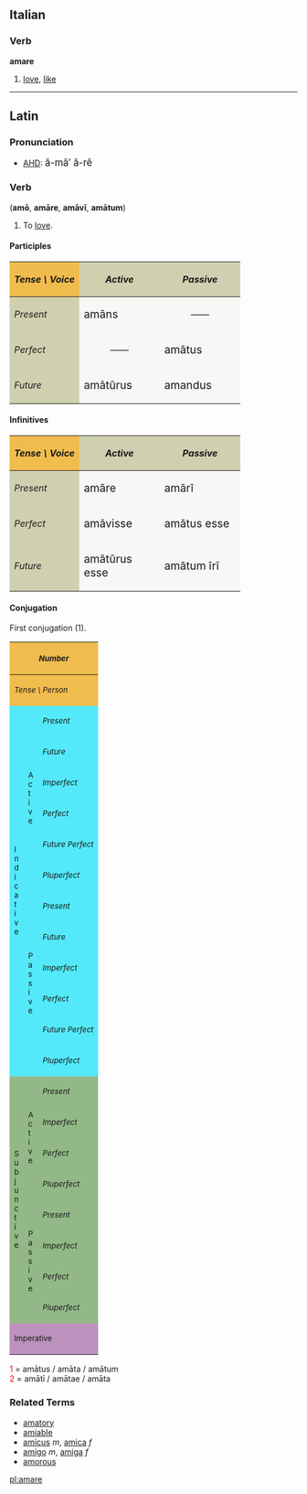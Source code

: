 ==Italian==
===Verb===
'''amare'''

# [[love]], [[like]]

----
==Latin==
===Pronunciation===
*[[AHD]]: <big> &#259;-m&#259;&prime; &#259;-r&#277; </big>

===Verb===
('''am&#333;''', '''am&#257;re''', '''am&#257;v&#299;''', '''am&#257;tum''')
# To [[love]].

====Participles====
{| cellpadding="5" border="1"
!style="background:#F1BC4E;"| ''Tense \ Voice''
!style="background:#D0D0B0;"| ''Active''
!style="background:#D0D0B0;"| ''Passive''
|-
!style="background:#D0D0B0;"| ''Present''
|style="background:#F7F7F5;" width=125px| <big> am&#257;ns
|style="background:#F7F7F5;" align="center" width=125px| &mdash;&mdash;
|-
!style="background:#D0D0B0;"| ''Perfect''
|style="background:#F7F7F5;" align="center"| &mdash;&mdash;
|style="background:#F7F7F5;"| <big> am&#257;tus
|-
!style="background:#D0D0B0;"| ''Future''
|style="background:#F7F7F5;"| <big> am&#257;t&#363;rus
|style="background:#F7F7F5;"| <big> amandus
|}

====Infinitives====
{| cellpadding="5" border="1"
!style="background:#F1BC4E;"| ''Tense \ Voice''
!style="background:#D0D0B0;"| ''Active''
!style="background:#D0D0B0;"| ''Passive''
|-
!style="background:#D0D0B0;"| ''Present''
|style="background:#F7F7F5;" width=125px| <big> am&#257;re
|style="background:#F7F7F5;" width=125px| <big> am&#257;r&#299;
|-
!style="background:#D0D0B0;"| ''Perfect''
|style="background:#F7F7F5;"| <big> am&#257;visse
|style="background:#F7F7F5;"| <big> am&#257;tus esse
|-
!style="background:#D0D0B0;"| ''Future''
|style="background:#F7F7F5;"| <big> am&#257;t&#363;rus esse
|style="background:#F7F7F5;"| <big> am&#257;tum &#299;r&#299;
|}

====Conjugation====
First conjugation (1).
{| border="1" cellpadding="2"
!style="background:#F1BC4E;" colspan=3| <small>''Number''
!style="background:#F1BC4E;" colspan=3| <small>''Singular''
!style="background:#F1BC4E;" colspan=3| <small>''Plural''
|-
!style="background:#F1BC4E;" colspan=3| <small>''Tense \ Person''
!style="background:#F1BC4E;"| <small>''1.''
!style="background:#F1BC4E;"| <small>''2.''
!style="background:#F1BC4E;"| <small>''3.''
!style="background:#F1BC4E;"| <small>''11.''
!style="background:#F1BC4E;"| <small>''22.''
!style="background:#F1BC4E;"| <small>''33.''
|-
!style="background:#54E9FA;" rowspan=12|<small>I<br>n<br>d<br>i<br>c<br>a<br>t<br>i<br>v<br>e
!style="background:#54E9FA;" rowspan=6|<small>A<br>c<br>t<br>i<br>v<br>e
!style="background:#54E9FA;"|<small>''Present''
|style="background:#FBFCE4;"|am&#333;
|style="background:#FBFCE4;"|am&#257;s
|style="background:#FBFCE4;"|amat
|style="background:#FBFCE4;"|am&#257;mus
|style="background:#FBFCE4;"|am&#257;tis
|style="background:#FBFCE4;"|amant
|-
!style="background:#54E9FA;"| <small>''Future''
|style="background:#FBFCE4;"|am&#257;b&#333;
|style="background:#FBFCE4;"|am&#257;bis
|style="background:#FBFCE4;"|am&#257;bit
|style="background:#FBFCE4;"|am&#257;bimus
|style="background:#FBFCE4;"|am&#257;bitis
|style="background:#FBFCE4;"|am&#257;bunt
|-
!style="background:#54E9FA;"| <small>''Imperfect''
|style="background:#FBFCE4;"|am&#257;bam
|style="background:#FBFCE4;"|am&#257;b&#257;s
|style="background:#FBFCE4;"|am&#257;bat
|style="background:#FBFCE4;"|am&#257;b&#257;mus
|style="background:#FBFCE4;"|am&#257;b&#257;tis
|style="background:#FBFCE4;"|am&#257;bant
|-
!style="background:#54E9FA;"| <small>''Perfect''
|style="background:#FBFCE4;"|am&#257;v&#299;
|style="background:#FBFCE4;"|am&#257;vist&#299;
|style="background:#FBFCE4;"|am&#257;vit
|style="background:#FBFCE4;"|am&#257;vimus
|style="background:#FBFCE4;"|am&#257;vistis
|style="background:#FBFCE4;"|am&#257;v&#275;runt
|-
!style="background:#54E9FA;"| <small>''Future Perfect''
|style="background:#FBFCE4;"|am&#257;ver&#333;
|style="background:#FBFCE4;"|am&#257;veris
|style="background:#FBFCE4;"|am&#257;verit
|style="background:#FBFCE4;"|am&#257;verimus
|style="background:#FBFCE4;"|am&#257;veritis
|style="background:#FBFCE4;"|am&#257;verint
|-
!style="background:#54E9FA;"| <small>''Pluperfect''
|style="background:#FBFCE4;"|am&#257;veram
|style="background:#FBFCE4;"|am&#257;ver&#257;s
|style="background:#FBFCE4;"|am&#257;verat
|style="background:#FBFCE4;"|am&#257;ver&#257;mus
|style="background:#FBFCE4;"|am&#257;ver&#257;tis
|style="background:#FBFCE4;"|am&#257;verant
|-
!style="background:#54E9FA;" rowspan=6| <small>P<br>a<br>s<br>s<br>i<br>v<br>e
!style="background:#54E9FA;"|<small>''Present''
|style="background:#FBFCE4;"|amor
|style="background:#FBFCE4;"|am&#257;ris
|style="background:#FBFCE4;"|am&#257;tur
|style="background:#FBFCE4;"|am&#257;mur
|style="background:#FBFCE4;"|am&#257;min&#299;
|style="background:#FBFCE4;"|amantur
|-
!style="background:#54E9FA;"|<small>''Future''
|style="background:#FBFCE4;"|am&#257;bor
|style="background:#FBFCE4;"|am&#257;beris
|style="background:#FBFCE4;"|am&#257;bitur
|style="background:#FBFCE4;"|am&#257;bimur
|style="background:#FBFCE4;"|am&#257;bimin&#299;
|style="background:#FBFCE4;"|am&#257;buntur
|-
!style="background:#54E9FA;"|<small>''Imperfect''
|style="background:#FBFCE4;"|am&#257;bar
|style="background:#FBFCE4;"|am&#257;b&#257;ris
|style="background:#FBFCE4;"|am&#257;b&#257;tur
|style="background:#FBFCE4;"|am&#257;b&#257;mur
|style="background:#FBFCE4;"|am&#257;b&#257;min&#299;
|style="background:#FBFCE4;"|am&#257;bantur
|-
!style="background:#54E9FA;"|<small>''Perfect''
|style="background:#FBFCE4;"|am&#257;tus<font color="red"><sup>1</sup></font><br>sum
|style="background:#FBFCE4;"|am&#257;tus<font color="red"><sup>1</sup></font><br>es
|style="background:#FBFCE4;"|am&#257;tus<font color="red"><sup>1</sup></font><br>est
|style="background:#FBFCE4;"|am&#257;t&#299; <font color="red"><sup>2</sup></font><br>sumus
|style="background:#FBFCE4;"|am&#257;t&#299; <font color="red"><sup>2</sup></font><br>estis
|style="background:#FBFCE4;"|am&#257;t&#299; <font color="red"><sup>2</sup></font><br>sunt
|-
!style="background:#54E9FA;"|<small>''Future Perfect''
|style="background:#FBFCE4;"|am&#257;tus<font color="red"><sup>1</sup></font><br>er&#333;
|style="background:#FBFCE4;"|am&#257;tus<font color="red"><sup>1</sup></font><br>eris
|style="background:#FBFCE4;"|am&#257;tus<font color="red"><sup>1</sup></font><br>erit
|style="background:#FBFCE4;"|am&#257;t&#299; <font color="red"><sup>2</sup></font><br>erimus
|style="background:#FBFCE4;"|am&#257;t&#299; <font color="red"><sup>2</sup></font><br>eritis
|style="background:#FBFCE4;"|am&#257;t&#299; <font color="red"><sup>2</sup></font><br>erunt
|-
!style="background:#54E9FA;"|<small>''Pluperfect''
|style="background:#FBFCE4;"|am&#257;tus<font color="red"><sup>1</sup></font><br>eram
|style="background:#FBFCE4;"|am&#257;tus<font color="red"><sup>1</sup></font><br>er&#257;s
|style="background:#FBFCE4;"|am&#257;tus<font color="red"><sup>1</sup></font><br>erat
|style="background:#FBFCE4;"|am&#257;t&#299; <font color="red"><sup>2</sup></font><br>er&#257;mus
|style="background:#FBFCE4;"|am&#257;t&#299; <font color="red"><sup>2</sup></font><br>er&#257;tis
|style="background:#FBFCE4;"|am&#257;t&#299; <font color="red"><sup>2</sup></font><br>erant
|-
!style="background:#92B887;" rowspan=8|<small>S<br>u<br>b<br>j<br>u<br>n<br>c<br>t<br>i<br>v<br>e
!style="background:#92B887;" rowspan=4|<small>A<br>c<br>t<br>i<br>v<br>e
!style="background:#92B887;"|<small>''Present''
|style="background:#E7FEE9;"| amem
|style="background:#E7FEE9;"| am&#275;s
|style="background:#E7FEE9;"| amet
|style="background:#E7FEE9;"| am&#275;mus
|style="background:#E7FEE9;"| am&#275;tis
|style="background:#E7FEE9;"| ament
|-
!style="background:#92B887;"|<small>''Imperfect''
|style="background:#E7FEE9;"| am&#257;rem
|style="background:#E7FEE9;"| am&#257;r&#275;s
|style="background:#E7FEE9;"| am&#257;ret
|style="background:#E7FEE9;"| am&#257;r&#275;mus
|style="background:#E7FEE9;"| am&#257;r&#275;tis
|style="background:#E7FEE9;"| am&#257;rent
|-
!style="background:#92B887;"|<small>''Perfect''
|style="background:#E7FEE9;"| am&#257;verim
|style="background:#E7FEE9;"| am&#257;ver&#299;s
|style="background:#E7FEE9;"| am&#257;verit
|style="background:#E7FEE9;"| am&#257;ver&#299;mus
|style="background:#E7FEE9;"| am&#257;ver&#299;tis
|style="background:#E7FEE9;"| am&#257;verint
|-
!style="background:#92B887;"|<small>''Pluperfect''
|style="background:#E7FEE9;"| am&#257;vissem
|style="background:#E7FEE9;"| am&#257;viss&#275;s
|style="background:#E7FEE9;"| am&#257;visset
|style="background:#E7FEE9;"| am&#257;viss&#275;mus
|style="background:#E7FEE9;"| am&#257;viss&#275;tis
|style="background:#E7FEE9;"| am&#257;vissent
|-
!style="background:#92B887;" rowspan=4|<small>P<br>a<br>s<br>s<br>i<br>v<br>e
!style="background:#92B887;"|<small>''Present''
|style="background:#E7FEE9;"| amer
|style="background:#E7FEE9;"| am&#275;ris
|style="background:#E7FEE9;"| am&#275;tur
|style="background:#E7FEE9;"| am&#275;mur
|style="background:#E7FEE9;"| am&#275;min&#299;
|style="background:#E7FEE9;"| amentur
|-
!style="background:#92B887;"|<small>''Imperfect''
|style="background:#E7FEE9;"| am&#257;rer
|style="background:#E7FEE9;"| am&#257;r&#275;ris
|style="background:#E7FEE9;"| am&#257;r&#275;tur
|style="background:#E7FEE9;"| am&#257;r&#275;mur
|style="background:#E7FEE9;"| am&#257;r&#275;min&#299;
|style="background:#E7FEE9;"| am&#257;rentur
|-
!style="background:#92B887;"|<small>''Perfect''
|style="background:#E7FEE9;"|am&#257;tus<font color="red"><sup>1</sup></font><br>sim
|style="background:#E7FEE9;"|am&#257;tus<font color="red"><sup>1</sup></font><br>s&#299;s
|style="background:#E7FEE9;"|am&#257;tus<font color="red"><sup>1</sup></font><br>sit
|style="background:#E7FEE9;"|am&#257;t&#299; <font color="red"><sup>2</sup></font><br>s&#299;mus
|style="background:#E7FEE9;"|am&#257;t&#299; <font color="red"><sup>2</sup></font><br>s&#299;tis
|style="background:#E7FEE9;"|am&#257;t&#299; <font color="red"><sup>2</sup></font><br>sint
|-
!style="background:#92B887;"|<small>''Pluperfect''
|style="background:#E7FEE9;"|am&#257;tus<font color="red"><sup>1</sup></font><br>essem
|style="background:#E7FEE9;"|am&#257;tus<font color="red"><sup>1</sup></font><br>ess&#275;s
|style="background:#E7FEE9;"|am&#257;tus<font color="red"><sup>1</sup></font><br>esset
|style="background:#E7FEE9;"|am&#257;t&#299; <font color="red"><sup>2</sup></font><br>ess&#275;mus
|style="background:#E7FEE9;"|am&#257;t&#299; <font color="red"><sup>2</sup></font><br>ess&#275;tis
|style="background:#E7FEE9;"|am&#257;t&#299; <font color="red"><sup>2</sup></font><br>essent
|-
!style="background:#BD91BD;" colspan=3| <small>Imperative
|style="background:#FCF2E9;" align="center"|&mdash;&mdash;
|style="background:#FCF2E9;"| am&#257;
|style="background:#FCF2E9;" align="center"|&mdash;&mdash;
|style="background:#FCF2E9;" align="center"|&mdash;&mdash;
|style="background:#FCF2E9;"| am&#257;te
|style="background:#FCF2E9;" align="center"|&mdash;&mdash;
|}
<font color="red"> 1 </font> = am&#257;tus / am&#257;ta / am&#257;tum  <br>
<font color="red"> 2 </font> = am&#257;t&#299; / am&#257;tae / am&#257;ta   <br>

===Related Terms===

*[[amatory]]
*[[amiable]]
*[[amicus]] ''m'', [[amica]] ''f''
*[[amigo]] ''m'', [[amiga]] ''f''
*[[amorous]]

[[pl:amare]]